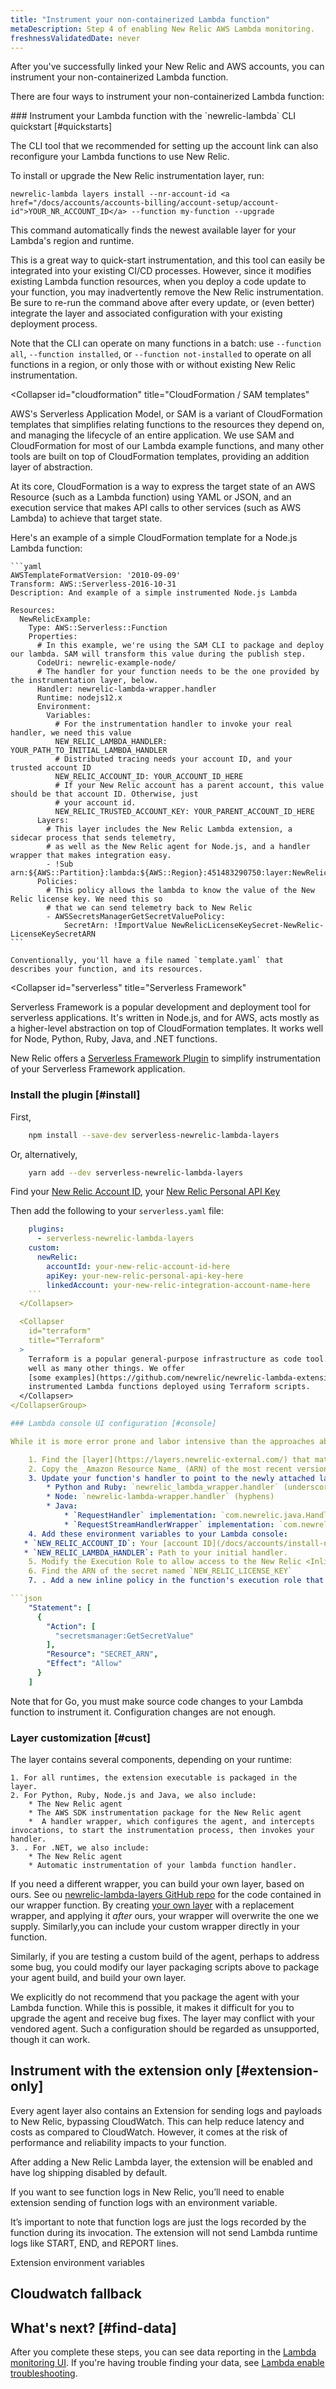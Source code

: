 ```yaml
---
title: "Instrument your non-containerized Lambda function"
metaDescription: Step 4 of enabling New Relic AWS Lambda monitoring.
freshnessValidatedDate: never
---
```


After you've successfully linked your New Relic and AWS accounts, you can instrument your non-containerized Lambda function.

There are four ways to instrument your non-containerized Lambda function: 

<CollapserGroup>
<Collapser
    id="cli"
    title="New Relic CLI"
>
### Instrument your Lambda function with the `newrelic-lambda` CLI quickstart [#quickstarts]

The CLI tool that we recommended for setting up the account link can also reconfigure your Lambda functions to use
New Relic.

To install or upgrade the New Relic instrumentation layer, run:

```
newrelic-lambda layers install --nr-account-id <a href="/docs/accounts/accounts-billing/account-setup/account-id">YOUR_NR_ACCOUNT_ID</a> --function my-function --upgrade
```

This command automatically finds the newest available layer for your Lambda's region and runtime.

This is a great way to quick-start instrumentation, and this tool can easily be integrated into your existing CI/CD processes. However, since it modifies existing Lambda function resources, when you deploy a code update to your function, you may inadvertently remove the New Relic instrumentation. Be sure to re-run the command above after every update, or (even better) integrate the layer and associated configuration with your existing deployment process.

Note that the CLI can operate on many functions in a batch: use `--function all`, `--function installed`, or
`--function not-installed` to operate on all functions in a region, or only those with or without existing
New Relic instrumentation.

</Collapser>

  <Collapser
    id="cloudformation"
    title="CloudFormation / SAM templates"
  >
AWS's Serverless Application Model, or SAM is a variant of CloudFormation templates that simplifies relating functions to the resources they depend on, and managing the lifecycle of an entire application. We use SAM and CloudFormation for most of our Lambda example functions, and many other tools are built on top of CloudFormation templates, providing an addition layer of abstraction.

At its core, CloudFormation is a way to express the target state of an AWS Resource (such as a Lambda function) using YAML or JSON, and an execution service that makes API calls to other services (such as AWS Lambda) to achieve that target state.

Here's an example of a simple CloudFormation template for a Node.js Lambda function:

    ```yaml
    AWSTemplateFormatVersion: '2010-09-09'
    Transform: AWS::Serverless-2016-10-31
    Description: And example of a simple instrumented Node.js Lambda

    Resources:
      NewRelicExample:
        Type: AWS::Serverless::Function
        Properties:
          # In this example, we're using the SAM CLI to package and deploy our lambda. SAM will transform this value during the publish step.
          CodeUri: newrelic-example-node/
          # The handler for your function needs to be the one provided by the instrumentation layer, below.
          Handler: newrelic-lambda-wrapper.handler
          Runtime: nodejs12.x
          Environment:
            Variables:
              # For the instrumentation handler to invoke your real handler, we need this value
              NEW_RELIC_LAMBDA_HANDLER: YOUR_PATH_TO_INITIAL_LAMBDA_HANDLER
              # Distributed tracing needs your account ID, and your trusted account ID
              NEW_RELIC_ACCOUNT_ID: YOUR_ACCOUNT_ID_HERE
              # If your New Relic account has a parent account, this value should be that account ID. Otherwise, just
              # your account id.
              NEW_RELIC_TRUSTED_ACCOUNT_KEY: YOUR_PARENT_ACCOUNT_ID_HERE
          Layers:
            # This layer includes the New Relic Lambda extension, a sidecar process that sends telemetry,
            # as well as the New Relic agent for Node.js, and a handler wrapper that makes integration easy.
            - !Sub arn:${AWS::Partition}:lambda:${AWS::Region}:451483290750:layer:NewRelicNodeJS12X:34
          Policies:
            # This policy allows the lambda to know the value of the New Relic license key. We need this so
            # that we can send telemetry back to New Relic
            - AWSSecretsManagerGetSecretValuePolicy:
                SecretArn: !ImportValue NewRelicLicenseKeySecret-NewRelic-LicenseKeySecretARN
    ```

    Conventionally, you'll have a file named `template.yaml` that describes your function, and its resources.
  </Collapser>

  <Collapser
    id="serverless"
    title="Serverless Framework"
  >
Serverless Framework is a popular development and deployment tool for serverless applications. It's written in Node.js, and for AWS, acts mostly as a higher-level abstraction on top of CloudFormation templates. It works well for Node, Python, Ruby, Java, and .NET functions.

New Relic offers a [Serverless Framework Plugin](https://github.com/newrelic/serverless-newrelic-lambda-layers) to simplify instrumentation of your Serverless Framework application.

### Install the plugin [#install]

First,

```bash
    npm install --save-dev serverless-newrelic-lambda-layers
```

Or, alternatively,

```bash
    yarn add --dev serverless-newrelic-lambda-layers
```

Find your [New Relic Account ID](/docs/accounts/install-new-relic/account-setup/account-id), your [New Relic Personal API Key](/docs/apis/get-started/intro-apis/types-new-relic-api-keys#personal-api-key)

Then add the following to your `serverless.yaml` file:

```yaml
    plugins:
      - serverless-newrelic-lambda-layers
    custom:
      newRelic:
        accountId: your-new-relic-account-id-here
        apiKey: your-new-relic-personal-api-key-here
        linkedAccount: your-new-relic-integration-account-name-here
    ```
  </Collapser>

  <Collapser
    id="terraform"
    title="Terraform"
  >
    Terraform is a popular general-purpose infrastructure as code tool. It can be used to manage AWS resources, as
    well as many other things. We offer
    [some examples](https://github.com/newrelic/newrelic-lambda-extension/tree/main/examples/terraform) of New Relic
    instrumented Lambda functions deployed using Terraform scripts.
  </Collapser>
</CollapserGroup>

### Lambda console UI configuration [#console]

While it is more error prone and labor intensive than the approaches above, it's possible to manually alter the configuration of a Lambda function to use New Relic from the AWS Lambda Console, for Node.js, Python, Ruby and Java.

    1. Find the [layer](https://layers.newrelic-external.com/) that matches your runtime and region.
    2. Copy the _Amazon Resource Name_ (ARN) of the most recent version and add it in the AWS Lambda console for your function.
    3. Update your function's handler to point to the newly attached layer in the console for your function:
        * Python and Ruby: `newrelic_lambda_wrapper.handler` (underscores)
        * Node: `newrelic-lambda-wrapper.handler` (hyphens)
        * Java:
            * `RequestHandler` implementation: `com.newrelic.java.HandlerWrapper::handleRequest`
            * `RequestStreamHandlerWrapper` implementation: `com.newrelic.java.HandlerWrapper::handleStreamsRequest`
    4. Add these environment variables to your Lambda console:
   * `NEW_RELIC_ACCOUNT_ID`: Your [account ID](/docs/accounts/install-new-relic/account-setup/account-id)
   * `NEW_RELIC_LAMBDA_HANDLER`: Path to your initial handler.
    5. Modify the Execution Role to allow access to the New Relic <InlinePopover type="licenseKey" /> secret
    6. Find the ARN of the secret named `NEW_RELIC_LICENSE_KEY`
    7. . Add a new inline policy in the function's execution role that looks like this (replacing the `SECRET_ARN` with the value you found above):

```json
    "Statement": [
      {
        "Action": [
          "secretsmanager:GetSecretValue"
        ],
        "Resource": "SECRET_ARN",
        "Effect": "Allow"
      }
    ]
```

Note that for Go, you must make source code changes to your Lambda function to instrument it.
Configuration changes are not enough.

### Layer customization [#cust]

The layer contains several components, depending on your runtime:

    1. For all runtimes, the extension executable is packaged in the layer.
    2. For Python, Ruby, Node.js and Java, we also include:
        * The New Relic agent
        * The AWS SDK instrumentation package for the New Relic agent
        *  A handler wrapper, which configures the agent, and intercepts invocations, to start the instrumentation process, then invokes your handler.
    3. . For .NET, we also include:
        * The New Relic agent
        * Automatic instrumentation of your lambda function handler.

If you need a different wrapper, you can build your own layer, based on ours. See ou [newrelic-lambda-layers GitHub repo](https://github.com/newrelic/newrelic-lambda-layers) for the code contained in our wrapper function. By creating [your own layer](https://docs.aws.amazon.com/lambda/latest/dg/configuration-layers.html) with a replacement wrapper, and applying it _after_ ours, your wrapper will overwrite the one we supply. Similarly,you can include your custom wrapper directly in your function.

Similarly, if you are testing a custom build of the agent, perhaps to address some bug, you could modify our layer packaging scripts above to package your agent build, and build your own layer.

We explicitly do not recommend that you package the agent with your Lambda function. While this is possible, it makes it difficult for you to upgrade the agent and receive bug fixes. The layer may conflict with your vendored agent. Such a configuration should be regarded as unsupported, though it can work.

<InstallFeedback />

## Instrument with the extension only [#extension-only]
Every agent layer also contains an Extension for sending logs and payloads to New Relic, bypassing CloudWatch. This can help reduce latency and costs as compared to CloudWatch. However, it comes at the risk of performance and reliability impacts to your function.

After adding a New Relic Lambda layer, the extension will be enabled and have log shipping disabled by default.

If you want to see function logs in New Relic, you’ll need to enable extension sending of function logs with an environment variable.

It’s important to note that function logs are just the logs recorded by the function during its invocation.
The extension will not send Lambda runtime logs like START, END, and REPORT lines.

Extension environment variables

## Cloudwatch fallback


## What's next? [#find-data]

After you complete these steps, you can see data reporting in the [Lambda monitoring UI](/docs/lambda-monitoring-ui). If you're having trouble finding your data, see [Lambda enable troubleshooting](/docs/serverless-function-monitoring/aws-lambda-monitoring/instrument-lambda-function/introduction-lambda#troubleshoot).
